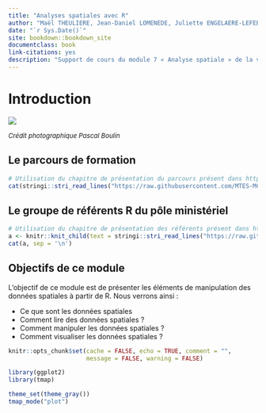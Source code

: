```yaml
---
title: "Analyses spatiales avec R"
author: "Maël THEULIERE, Jean-Daniel LOMENEDE, Juliette ENGELAERE-LEFEBVRE"
date: "`r Sys.Date()`"
site: bookdown::bookdown_site
documentclass: book
link-citations: yes
description: "Support de cours du module 7 « Analyse spatiale » de la valise pédagogique Parcours-r MTES/MCTRCT"
---
```


# Introduction {.unnumbered}

![](pic/odonate.jpg)

<font size="2"> *Crédit photographique Pascal Boulin* </font>

## Le parcours de formation {.unnumbered}

```r
# Utilisation du chapitre de présentation du parcours présent dans https://github.com/MTES-MCT/parcours-r
cat(stringi::stri_read_lines("https://raw.githubusercontent.com/MTES-MCT/parcours-r/master/parties_communes/le_parcours_R.Rmd", encoding = "UTF-8"), sep = "\n")
```


## Le groupe de référents R du pôle ministériel {.unnumbered}

```r
# Utilisation du chapitre de présentation des référents présent dans https://github.com/MTES-MCT/parcours-r
a <- knitr::knit_child(text = stringi::stri_read_lines("https://raw.githubusercontent.com/MTES-MCT/parcours-r/master/parties_communes/les_referents_R.Rmd", encoding = "UTF-8"), quiet = TRUE)
cat(a, sep = '\n')
```

## Objectifs de ce module {.unnumbered}

L'objectif de ce module est de présenter les éléments de manipulation des données spatiales à partir de R. 
Nous verrons ainsi :

-   Ce que sont les données spatiales
-   Comment lire des données spatiales ?
-   Comment manipuler les données spatiales ?
-   Comment visualiser les données spatiales ?

```r
knitr::opts_chunk$set(cache = FALSE, echo = TRUE, comment = "", 
                      message = FALSE, warning = FALSE)

library(ggplot2)
library(tmap)

theme_set(theme_gray())
tmap_mode("plot")
```


